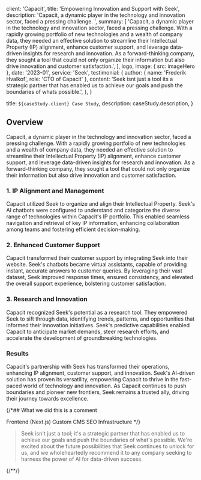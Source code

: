 
  client: 'Capacit',
  title: 'Empowering Innovation and Support with Seek',
  description:
    'Capacit, a dynamic player in the technology and innovation sector, faced a pressing challenge. ',
  summary: [
    'Capacit, a dynamic player in the technology and innovation sector, faced a pressing challenge.  With a rapidly growing portfolio of new technologies and a wealth of company data, they needed an effective solution to streamline their Intellectual Property (IP) alignment, enhance customer support, and leverage data-driven insights for research and innovation. As a forward-thinking company, they sought a tool that could not only organize their information but also drive innovation and customer satisfaction.',
  ],
  logo,
  image: { src: imageHero },
  date: '2023-01',
  service: 'Seek',
  testimonial: {
    author: { name: 'Frederik Hvalkof', role: 'CTO of Capacit' },
    content:
      'Seek isnt just a tool its a strategic partner that has enabled us to achieve our goals and push the boundaries of whats possible.',
  },
}

  title: `${caseStudy.client} Case Study`,
  description: caseStudy.description,
}

## Overview

Capacit, a dynamic player in the technology and innovation sector, faced a pressing challenge. With a rapidly growing portfolio of new technologies and a wealth of company data, they needed an effective solution to streamline their Intellectual Property (IP) alignment, enhance customer support, and leverage data-driven insights for research and innovation. As a forward-thinking company, they sought a tool that could not only organize their information but also drive innovation and customer satisfaction.

### 1. IP Alignment and Management

Capacit utilized Seek to organize and align their Intellectual Property. Seek's AI chatbots were configured to understand and categorize the diverse range of technologies within Capacit's IP portfolio. This enabled seamless navigation and retrieval of key IP information, enhancing collaboration among teams and fostering efficient decision-making.

### 2. Enhanced Customer Support

Capacit transformed their customer support by integrating Seek into their website. Seek's chatbots became virtual assistants, capable of providing instant, accurate answers to customer queries. By leveraging their vast dataset, Seek improved response times, ensured consistency, and elevated the overall support experience, bolstering customer satisfaction.

### 3. Research and Innovation

Capacit recognized Seek's potential as a research tool. They empowered Seek to sift through data, identifying trends, patterns, and opportunities that informed their innovation initiatives. Seek's predictive capabilities enabled Capacit to anticipate market demands, steer research efforts, and accelerate the development of groundbreaking technologies.

### Results

Capacit's partnership with Seek has transformed their operations, enhancing IP alignment, customer support, and innovation. Seek's AI-driven solution has proven its versatility, empowering Capacit to thrive in the fast-paced world of technology and innovation. As Capacit continues to push boundaries and pioneer new frontiers, Seek remains a trusted ally, driving their journey towards excellence.


{/*## What we did 
 this is a comment 

<TagList>
  <TagListItem>Frontend (Next.js)</TagListItem>
  <TagListItem>Custom CMS</TagListItem>
  <TagListItem>SEO</TagListItem>
  <TagListItem>Infrastructure</TagListItem>
</TagList>*/}

<Blockquote
  author={{ name: 'Frederik Hvalkof', role: 'CTO of Capacit' }}
  image={{ src: imageDebraFiscal}}
>
 Seek isn't just a tool; it's a strategic partner that has enabled us to achieve our goals and push the boundaries of what's possible. We're excited about the future possibilities that Seek continues to unlock for us, and we wholeheartedly recommend it to any company seeking to harness the power of AI for data-driven success.
</Blockquote>

<StatList>
  <StatListItem value="30%" label="Reduced time spent on search" />
  <StatListItem value="25%" label="Increase in first-contact issue resolution" />
  <StatListItem value="40%" label="More successful patent applications" />
  {/*<StatListItem value="$1.2M" label="Legal fees" />*/}
</StatList>
